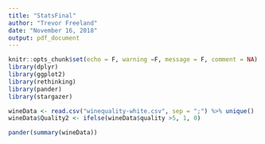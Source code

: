 ```yaml
---
title: "StatsFinal"
author: "Trevor Freeland"
date: "November 16, 2018"
output: pdf_document
---
```


```r
knitr::opts_chunk$set(echo = F, warning =F, message = F, comment = NA)
library(dplyr)
library(ggplot2)
library(rethinking)
library(pander)
library(stargazer)
```

```r
wineData <- read.csv("winequality-white.csv", sep = ";") %>% unique()
wineData$Quality2 <- ifelse(wineData$quality >5, 1, 0)
```

```r
pander(summary(wineData))
```